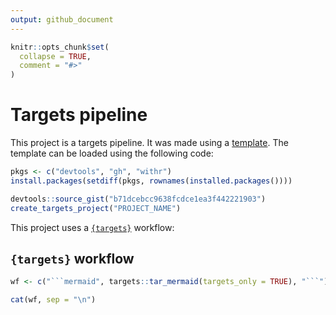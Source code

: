 ```yaml
---
output: github_document
---
```


<!-- README.md is generated from README.Rmd. Please edit that file -->

```r
knitr::opts_chunk$set(
  collapse = TRUE,
  comment = "#>"
)
```

# Targets pipeline

This project is a targets pipeline. It was made using a [template](https://github.com/adha-rex/targets-template).
The template can be loaded using the following code:


```r
pkgs <- c("devtools", "gh", "withr")
install.packages(setdiff(pkgs, rownames(installed.packages()))) 

devtools::source_gist("b71dcebcc9638fcdce1ea3f442221903")
create_targets_project("PROJECT_NAME")
```


This project uses a [`{targets}`](https://books.ropensci.org/targets/) workflow:


## `{targets}` workflow

```r
wf <- c("```mermaid", targets::tar_mermaid(targets_only = TRUE), "```")
```


```r
cat(wf, sep = "\n")
```
